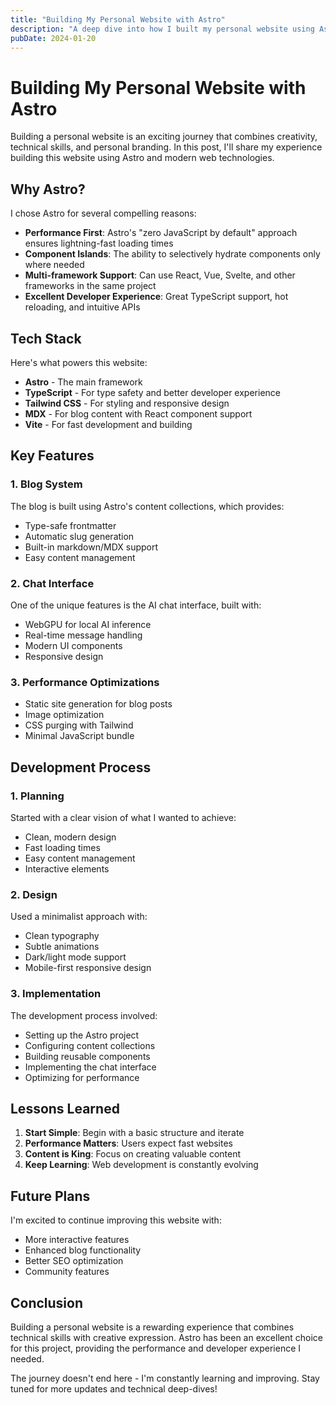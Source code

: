 ```yaml
---
title: "Building My Personal Website with Astro"
description: "A deep dive into how I built my personal website using Astro, TypeScript, and modern web technologies. Learn about the tech stack, design decisions, and development process."
pubDate: 2024-01-20
---
```


# Building My Personal Website with Astro

Building a personal website is an exciting journey that combines creativity, technical skills, and personal branding. In this post, I'll share my experience building this website using Astro and modern web technologies.

## Why Astro?

I chose Astro for several compelling reasons:

- **Performance First**: Astro's "zero JavaScript by default" approach ensures lightning-fast loading times
- **Component Islands**: The ability to selectively hydrate components only where needed
- **Multi-framework Support**: Can use React, Vue, Svelte, and other frameworks in the same project
- **Excellent Developer Experience**: Great TypeScript support, hot reloading, and intuitive APIs

## Tech Stack

Here's what powers this website:

- **Astro** - The main framework
- **TypeScript** - For type safety and better developer experience
- **Tailwind CSS** - For styling and responsive design
- **MDX** - For blog content with React component support
- **Vite** - For fast development and building

## Key Features

### 1. Blog System
The blog is built using Astro's content collections, which provides:
- Type-safe frontmatter
- Automatic slug generation
- Built-in markdown/MDX support
- Easy content management

### 2. Chat Interface
One of the unique features is the AI chat interface, built with:
- WebGPU for local AI inference
- Real-time message handling
- Modern UI components
- Responsive design

### 3. Performance Optimizations
- Static site generation for blog posts
- Image optimization
- CSS purging with Tailwind
- Minimal JavaScript bundle

## Development Process

### 1. Planning
Started with a clear vision of what I wanted to achieve:
- Clean, modern design
- Fast loading times
- Easy content management
- Interactive elements

### 2. Design
Used a minimalist approach with:
- Clean typography
- Subtle animations
- Dark/light mode support
- Mobile-first responsive design

### 3. Implementation
The development process involved:
- Setting up the Astro project
- Configuring content collections
- Building reusable components
- Implementing the chat interface
- Optimizing for performance

## Lessons Learned

1. **Start Simple**: Begin with a basic structure and iterate
2. **Performance Matters**: Users expect fast websites
3. **Content is King**: Focus on creating valuable content
4. **Keep Learning**: Web development is constantly evolving

## Future Plans

I'm excited to continue improving this website with:
- More interactive features
- Enhanced blog functionality
- Better SEO optimization
- Community features

## Conclusion

Building a personal website is a rewarding experience that combines technical skills with creative expression. Astro has been an excellent choice for this project, providing the performance and developer experience I needed.

The journey doesn't end here - I'm constantly learning and improving. Stay tuned for more updates and technical deep-dives! 